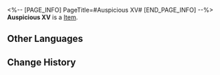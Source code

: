 <%-- [PAGE_INFO]
PageTitle=#Auspicious XV#
[END_PAGE_INFO] --%>
{{Item Infobox
|title       = Auspicious XV
|id          = 140234
|image       = Item Auspicious XV.png
|type        = 
|invCategory = Missions
|rarity      = 3
|effect      = 
|description = A new generation flagship jade abacus, its off-white material feels exquisite to the touch.
}}
{{Description|1=''"Never buy an old jade abacus &mdash; they put out new models all the time."''}}
'''Auspicious XV''' is a [[Item]].

==Other Languages==
{{Other Languages
|en   = Auspicious XV
|zhs  = 瑞兆15
|zht  = 瑞兆15
|ja   = 瑞兆15
|ko   = 서조15
|es   = Auspicioso XV
|fr   = Bons auspices XV
|ru   = Благодать-15
|th   = Auspicious 15
|vi   = Điềm Lành 15
|de   = Auspicious XV
|id   = Auspicious XV
|pt   = Auspicioso XV
}}

==Change History==
{{Change History|2.0}}